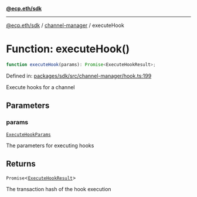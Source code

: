 [**@ecp.eth/sdk**](../../index.mdx)

***

[@ecp.eth/sdk](/sdk-reference/index.mdx) / [channel-manager](/sdk-reference/channel-manager/index.mdx) / executeHook

# Function: executeHook()

```ts
function executeHook(params): Promise<ExecuteHookResult>;
```

Defined in: [packages/sdk/src/channel-manager/hook.ts:199](https://github.com/ecp-eth/comments-monorepo/blob/main/packages/sdk/src/channel-manager/hook.ts#L199)

Execute hooks for a channel

## Parameters

### params

[`ExecuteHookParams`](/sdk-reference/channel-manager/type-aliases/ExecuteHookParams.mdx)

The parameters for executing hooks

## Returns

`Promise`\<[`ExecuteHookResult`](/sdk-reference/channel-manager/type-aliases/ExecuteHookResult.mdx)\>

The transaction hash of the hook execution
